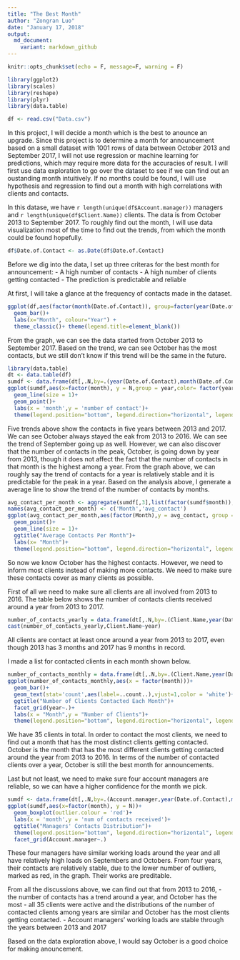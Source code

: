 ```yaml
---
title: "The Best Month"
author: "Zongran Luo"
date: "January 17, 2018"
output:
  md_document:
    variant: markdown_github
---
```


```r
knitr::opts_chunk$set(echo = F, message=F, warning = F)
```

```r
library(ggplot2)
library(scales)
library(reshape)
library(plyr)
library(data.table)
```


```r
df <- read.csv("Data.csv")
```

In this project, I will decide a month which is the best to anounce an upgrade. Since this project is to determine a month for announcement based on a small dataset with 1001 rows of data between October 2013 and September 2017, I will not use regression or machine learning for predictions, which may require more data for the accuracies of result. I will first use data exploration to go over the dataset to see if we can find out an oustanding month intuitively. If no months could be found, I will use hypothesis and regression to find out a month with high correlations with clients and contacts. 

In this datase, we have `r length(unique(df$Account.manager))` managers and `r length(unique(df$Client.Name))` clients. The data is from October 2013 to September 2017. To roughly find out the month, I will use data visualization most of the time to find out the trends, from which the month could be found hopefully.

```r
df$Date.of.Contact <- as.Date(df$Date.of.Contact)
```


Before we dig into the data, I set up three criteras for the best month for announcement:
- A high number of contacts
- A high number of clients getting contacted
- The prediction is predictable and reliable

At first, I will take a glance at the frequency of contacts made in the dataset.



```r
ggplot(df,aes(factor(month(Date.of.Contact)), group=factor(year(Date.of.Contact)), fill=factor(year(Date.of.Contact))))+
  geom_bar()+
  labs(x="Month", colour="Year") +
  theme_classic()+ theme(legend.title=element_blank())
```

From the graph, we can see the data started from October 2013 to September 2017. Based on the trend, we can see October has the most contacts, but we still don't know if this trend will be the same in the future. 

```r
library(data.table)
dt <- data.table(df)
sumdf <- data.frame(dt[,.N,by=.(year(Date.of.Contact),month(Date.of.Contact))])
ggplot(sumdf,aes(x=factor(month), y = N,group = year,color= factor(year)))+
  geom_line(size = 1)+
  geom_point()+
  labs(x = 'month',y = 'number of contact')+
  theme(legend.position="bottom", legend.direction="horizontal", legend.title = element_blank())

```

Five trends above show the contacts in five years between 2013 and 2017. We can see October always stayed the eak from 2013 to 2016. We can see the trend of September going up as well. However, we can also discover that the number of contacts in the peak, October, is going down by year from 2013, though it does not affect the fact that the number of contacts in that month is the highest among a year. From the graph above, we can roughly say the trend of  contacts for a year is relatively stable and it is predictable for the peak in a year. Based on the analysis above, I generate a average line to show the trend of the number of contacts by months.



```r
avg_contact_per_month <- aggregate(sumdf[,3],list(factor(sumdf$month)),mean)
names(avg_contact_per_month) <- c('Month','avg_contact')
ggplot(avg_contact_per_month,aes(factor(Month),y = avg_contact, group = 1))+
  geom_point()+
  geom_line(size = 1)+
  ggtitle("Average Contacts Per Month")+
  labs(x= "Month")+
  theme(legend.position="bottom", legend.direction="horizontal", legend.title = element_blank())
```


 
So now we know October has the highest contacts. However, we need to inform most clients instead of making more contacts. We need to make sure these contacts cover as many clients as possible. 

First of all we need to make sure all clients are all involved from 2013 to 2016. The table below shows the number of contacts clients received around a year from 2013 to 2017.

```r
number_of_contacts_yearly = data.frame(dt[,.N,by=.(Client.Name,year(Date.of.Contact))])
cast(number_of_contacts_yearly,Client.Name~year)
```

All clients are contact at least once around a year from 2013 to 2017, even though 2013 has 3 months and 2017 has 9 months in record. 
 
 
I made a list for contacted clients in each month shown below.
```r
number_of_contacts_monthly = data.frame(dt[,.N,by=.(Client.Name,year(Date.of.Contact),month(Date.of.Contact))])
ggplot(number_of_contacts_monthly,aes(x = factor(month)))+
  geom_bar()+
  geom_text(stat='count',aes(label=..count..),vjust=1,color = 'white')+
  ggtitle("Number of Clients Contacted Each Month")+
  facet_grid(year~.)+
  labs(x = "Month",y = "Number of Clients")+
  theme(legend.position="bottom", legend.direction="horizontal", legend.title = element_blank())
```

We have 35 clients in total. In order to contact the most clients, we need to find out a month that has the most distinct clients getting contacted. October is the month that has the most different clients getting contacted around the year from 2013 to 2016. In terms of the number of contacted clients over a year, October is still the best month for announcements.

Last but not least, we need to make sure four account managers are reliable, so we can have a higher confidence for the month we pick.

```r
sumdf <- data.frame(dt[,.N,by=.(Account.manager,year(Date.of.Contact),month(Date.of.Contact))])
ggplot(sumdf,aes(x=factor(month), y = N))+
  geom_boxplot(outlier.colour = 'red')+
  labs(x = 'month',y = 'num of contacts received')+
  ggtitle("Managers' Contacts Distribution")+
  theme(legend.position="bottom", legend.direction="horizontal", legend.title = element_blank())+
  facet_grid(Account.manager~.)
```

These four managers have similar working loads around the year and all have relatively high loads on Septembers and Octobers. From four years, their contacts are relatively stable, due to the lower number of outliers, marked as red, in the graph. Their works are preditable. 

From all the discussions above, we can find out that from 2013 to 2016, 
  - the number of contacts has a trend around a year, and October has the most
  - all 35 clients were active and the distributions of the number of contacted clients among years are similar and October has the most clients getting contacted.
  - Account managers' working loads are stable through the years between 2013 and 2017 

Based on the data exploration above, I would say October is a good choice for making anouncement. 
